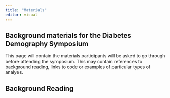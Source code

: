 ```yaml
---
title: "Materials"
editor: visual
---
```


## Background materials for the Diabetes Demography Symposium

This page will contain the materials participants will be asked to go
through before attending the symposium. This may contain references to
background reading, links to code or examples of particular types of
analyes.

## Background Reading
